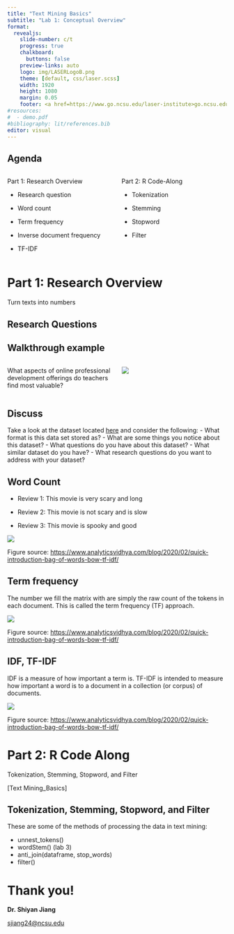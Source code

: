 ```yaml
---
title: "Text Mining Basics"
subtitle: "Lab 1: Conceptual Overview"
format:
  revealjs: 
    slide-number: c/t
    progress: true
    chalkboard: 
      buttons: false
    preview-links: auto
    logo: img/LASERLogoB.png
    theme: [default, css/laser.scss]
    width: 1920
    height: 1080
    margin: 0.05
    footer: <a href=https://www.go.ncsu.edu/laser-institute>go.ncsu.edu/laser-institute
#resources:
#  - demo.pdf
#bibliography: lit/references.bib
editor: visual
---
```


## Agenda

::: columns
::: {.column width="50%"}
Part 1: Research Overview

-   Research question

-   Word count

-   Term frequency

-   Inverse document frequency

-   TF-IDF
:::

::: {.column width="50%"}
Part 2: R Code-Along

-   Tokenization

-   Stemming

-   Stopword

-   Filter
:::
:::

# Part 1: Research Overview

Turn texts into numbers

## Research Questions

::: panel-tabset
## Walkthrough example

::: columns
::: {.column width="50%"}
What aspects of online professional development offerings do teachers find most valuable?
:::

::: {.column width="50%"}
![](img/data.png)
:::
:::

## Discuss

Take a look at the dataset located [here](https://github.com/laser-institute/text-mining/tree/main/dataset) and consider the following: - What format is this data set stored as? - What are some things you notice about this dataset? - What questions do you have about this dataset? - What similar dataset do you have? - What research questions do you want to address with your dataset?
:::

## Word Count

-   Review 1: This movie is very scary and long

-   Review 2: This movie is not scary and is slow

-   Review 3: This movie is spooky and good

![](img/wordcount.png){fig-align="center"}

Figure source: <https://www.analyticsvidhya.com/blog/2020/02/quick-introduction-bag-of-words-bow-tf-idf/>

## Term frequency

The number we fill the matrix with are simply the raw count of the tokens in each document. This is called the term frequency (TF) approach.

![](img/termfrequency.png){fig-align="center"}

Figure source: <https://www.analyticsvidhya.com/blog/2020/02/quick-introduction-bag-of-words-bow-tf-idf/>

## IDF, TF-IDF

IDF is a measure of how important a term is. TF-IDF is intended to measure how important a word is to a document in a collection (or corpus) of documents.

![](img/tfidf.png){fig-align="center"}

Figure source: <https://www.analyticsvidhya.com/blog/2020/02/quick-introduction-bag-of-words-bow-tf-idf/>

# Part 2: R Code Along

Tokenization, Stemming, Stopword, and Filter

\[Text Mining_Basics\]

## Tokenization, Stemming, Stopword, and Filter

These are some of the methods of processing the data in text mining:

-   unnest_tokens()
-   wordStem() (lab 3)
-   anti_join(dataframe, stop_words)
-   filter()

# Thank you!

**Dr. Shiyan Jiang**

[sjiang24\@ncsu.edu](mailto:sjiang24@ncsu.edu)

\

\
\
